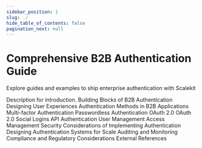 ```yaml
---
sidebar_position: 1
slug: ./
hide_table_of_contents: false
pagination_next: null
---
```



# Comprehensive B2B Authentication Guide 

<Subtitle> Explore guides and examples to ship enterprise authentication with Scalekit </Subtitle>



<CardList size="medium">
  <Card title="Introduction" href="/introduction/strategic-role-of-authentication" linkText="Let's Get Started">
    Description for introduction.
  </Card>
  <Card title="Building Blocks of B2B Authentication" href="/building-blocks-of-b2b-authentication/architecture-of-b2b-applications" linkText="Explore">
    Building Blocks of B2B Authentication
  </Card>
  <Card title="Designing User Experiences" href="/designing-user-experiences/login-experiences" linkText="Explore">
    Designing User Experiences
  </Card>
  <Card title="Authentication Methods in B2B Applications" href="/authentication-methods-in-b2b-apps/index" linkText="Explore">
    Authentication Methods in B2B Applications
  </Card>
  <Card title="Multi-factor Authentication" href="/multi-factor-authentication/types-of-multi-factor-authentication" linkText="Explore">
    Multi-factor Authentication
  </Card>
  <Card title="Passwordless Authentication" href="/passwordless-authentication/magic-links" linkText="Explore">
    Passwordless Authentication
  </Card>
  <Card title="OAuth 2.0" href="/oauth2/oauth-fundamentals" linkText="Explore">
    OAuth 2.0
  </Card>
   <Card title="Single Sign-On" href="/single-sign-on/sso-overview" linkText="Explore">
    OAuth 2.0
  </Card>
  <Card title="Social Logins" href="/social-logins/how-social-login-works" linkText="Explore">
    Social Logins
  </Card>
  <Card title="API Authentication" href="/api-authentication" linkText="Explore">
    API Authentication
  </Card>
  <Card title="User Management" href="/user-management/provisioning-and-deprovisioning" linkText="Explore">
    User Management
  </Card>
  <Card title="Access Management" href="/access-management/permissions-roles-groups" linkText="Explore">
    Access Management
  </Card>
  <Card title="Security" href="/security/application-security" linkText="Explore">
    Security Considerations of Implementing Authentication
  </Card>
  <Card title="Scaling" href="/scaling/index" linkText="Explore">
    Designing Authentication Systems for Scale
  </Card>
  <Card title="Auditing and Monitoring" href="/auditing-and-monitoring/access-logs" linkText="Explore">
    Auditing and Monitoring
  </Card>
  <Card title="Compliance and Regulatory Considerations" href="/compliance" linkText="Explore">
    Compliance and Regulatory Considerations
  </Card>
  <Card title="External References" href="/external-references" linkText="Explore">
    External References
  </Card>
</CardList>
